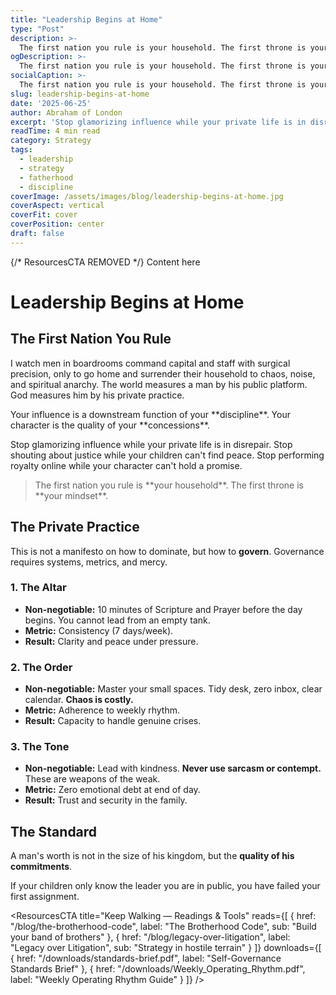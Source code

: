 ```yaml
---
title: "Leadership Begins at Home"
type: "Post"
description: >-
  The first nation you rule is your household. The first throne is your mindset.
ogDescription: >-
  The first nation you rule is your household. The first throne is your mindset.
socialCaption: >-
  The first nation you rule is your household. The first throne is your mindset.
slug: leadership-begins-at-home
date: '2025-06-25'
author: Abraham of London
excerpt: 'Stop glamorizing influence while your private life is in disrepair.'
readTime: 4 min read
category: Strategy
tags: 
  - leadership
  - strategy
  - fatherhood
  - discipline
coverImage: /assets/images/blog/leadership-begins-at-home.jpg
coverAspect: vertical
coverFit: cover
coverPosition: center
draft: false
---
```



{/* ResourcesCTA REMOVED */}
<BrandFrame title="Legacy Tips" subtitle="Key Advice">
  Content here
</BrandFrame>

# Leadership Begins at Home

<Rule />

## The First Nation You Rule

I watch men in boardrooms command capital and staff with surgical precision, only to go home and surrender their household to chaos, noise, and spiritual anarchy. The world measures a man by his public platform. God measures him by his private practice.

<PullLine>
  Your influence is a downstream function of your **discipline**. Your character is the quality of your **concessions**.
</PullLine>

Stop glamorizing influence while your private life is in disrepair. Stop shouting about justice while your children can't find peace. Stop performing royalty online while your character can't hold a promise.

<blockquote>
The first nation you rule is **your household**. The first throne is **your mindset**.
</blockquote>

<Rule />

## The Private Practice

This is not a manifesto on how to dominate, but how to **govern**. Governance requires systems, metrics, and mercy.

### 1. The Altar

* **Non-negotiable:** 10 minutes of Scripture and Prayer before the day begins. You cannot lead from an empty tank.
* **Metric:** Consistency (7 days/week).
* **Result:** Clarity and peace under pressure.

### 2. The Order

* **Non-negotiable:** Master your small spaces. Tidy desk, zero inbox, clear calendar. **Chaos is costly.**
* **Metric:** Adherence to weekly rhythm.
* **Result:** Capacity to handle genuine crises.

### 3. The Tone

* **Non-negotiable:** Lead with kindness. **Never use sarcasm or contempt.** These are weapons of the weak.
* **Metric:** Zero emotional debt at end of day.
* **Result:** Trust and security in the family.

<Rule />

## The Standard

A man's worth is not in the size of his kingdom, but the **quality of his commitments**.

<PullLine subtle>
  If your children only know the leader you are in public, you have failed your first assignment.
</PullLine>

<ResourcesCTA title="Keep Walking — Readings & Tools" reads={[
  { href: "/blog/the-brotherhood-code", label: "The Brotherhood Code", sub: "Build your band of brothers" },
  { href: "/blog/legacy-over-litigation", label: "Legacy over Litigation", sub: "Strategy in hostile terrain" }
]} downloads={[
  { href: "/downloads/standards-brief.pdf", label: "Self-Governance Standards Brief" },
  { href: "/downloads/Weekly_Operating_Rhythm.pdf", label: "Weekly Operating Rhythm Guide" }
]} />

<ShareRow text="The first nation you rule is your household. The first throne is your mindset." hashtags="Leadership,Fatherhood,Discipline" />

